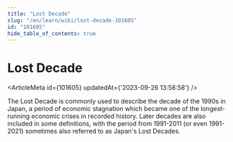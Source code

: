 ```yaml
---
title: "Lost Decade"
slug: "/en/learn/wiki/lost-decade-101605"
id: "101605"
hide_table_of_contents: true
---
```



# Lost Decade

<ArticleMeta id={101605} updatedAt={'2023-09-26 13:58:58'} />
<div className='border-solid border-b border-t-0 my-4 border-[var(--ifm-color-gray-300)]' />

The Lost Decade is commonly used to describe the decade of the 1990s in Japan, a period of economic stagnation which became one of the longest-running economic crises in recorded history. Later decades are also included in some definitions, with the period from 1991-2011 (or even 1991-2021) sometimes also referred to as Japan's Lost Decades.
